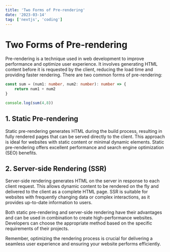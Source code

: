 ```yaml
---
title: 'Two Forms of Pre-rendering'
date: '2023-03-14'
tag: ['nextjs', 'coding']
---
```


# Two Forms of Pre-rendering

Pre-rendering is a technique used in web development to improve performance and optimize user experience. It involves generating HTML content before it is requested by the client, reducing the load time and providing faster rendering. There are two common forms of pre-rendering:

```ts
const sum = (num1: number, num2: number): number => {
    return num1 + num2
}

console.log(sum(4,8))
```

## 1. Static Pre-rendering

Static pre-rendering generates HTML during the build process, resulting in fully rendered pages that can be served directly to the client. This approach is ideal for websites with static content or minimal dynamic elements. Static pre-rendering offers excellent performance and search engine optimization (SEO) benefits.

## 2. Server-side Rendering (SSR)

Server-side rendering generates HTML on the server in response to each client request. This allows dynamic content to be rendered on the fly and delivered to the client as a complete HTML page. SSR is suitable for websites with frequently changing data or complex interactions, as it provides up-to-date information to users.

Both static pre-rendering and server-side rendering have their advantages and can be used in combination to create high-performance websites. Developers can choose the appropriate method based on the specific requirements of their projects.

Remember, optimizing the rendering process is crucial for delivering a seamless user experience and ensuring your website performs efficiently.
